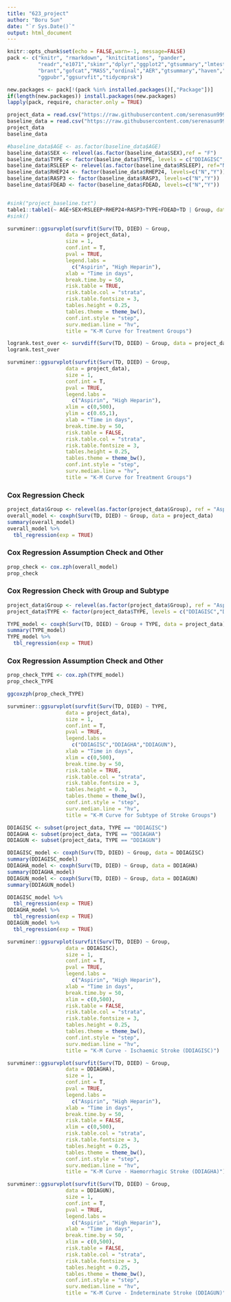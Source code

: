 ```yaml
---
title: "623_project"
author: "Boru Sun"
date: "`r Sys.Date()`"
output: html_document
---
```


```r
knitr::opts_chunk$set(echo = FALSE,warn=-1, message=FALSE)
pack <- c("knitr", "rmarkdown", "knitcitations", "pander",
          "readr","e1071","skimr","dplyr","ggplot2","gtsummary","lmtest","WebPower","tidyverse",
          "brant","gofcat","MASS","ordinal","AER","gtsummary","haven","msme","pscl","themis","survminer",
          "ggpubr","ggsurvfit","tidycmprsk")

new.packages <- pack[!(pack %in% installed.packages()[,"Package"])]
if(length(new.packages)) install.packages(new.packages)
lapply(pack, require, character.only = TRUE)
```

```r
project_data = read.csv("https://raw.githubusercontent.com/serenasun999/602_601Projects/data/project_data_filtered_corrected.csv")
baseline_data = read.csv("https://raw.githubusercontent.com/serenasun999/602_601Projects/data/project_data_baseline_corrected.csv")
project_data
baseline_data
```
```r
#baseline_data$AGE <- as.factor(baseline_data$AGE)
baseline_data$SEX <- relevel(as.factor(baseline_data$SEX),ref = "F")
baseline_data$TYPE <- factor(baseline_data$TYPE, levels = c("DDIAGISC","DDIAGHA","DDIAGUN","DNOSTRK"))
baseline_data$RSLEEP <- relevel(as.factor(baseline_data$RSLEEP), ref="N")
baseline_data$RHEP24 <- factor(baseline_data$RHEP24, levels=c("N","Y"))
baseline_data$RASP3 <- factor(baseline_data$RASP3, levels=c("N","Y"))
baseline_data$FDEAD <- factor(baseline_data$FDEAD, levels=c("N","Y"))


#sink("project_baseline.txt")
table1::table1(~ AGE+SEX+RSLEEP+RHEP24+RASP3+TYPE+FDEAD+TD | Group, data = baseline_data)
#sink()
```

```r
survminer::ggsurvplot(survfit(Surv(TD, DIED) ~ Group, 
                   data = project_data), 
                   size = 1,
                   conf.int = T,
                   pval = TRUE,
                   legend.labs = 
                     c("Aspirin", "High Heparin"),
                   xlab = "Time in days",
                   break.time.by = 50, 
                   risk.table = TRUE,
                   risk.table.col = "strata",
                   risk.table.fontsize = 3, 
                   tables.height = 0.25,
                   tables.theme = theme_bw(),
                   conf.int.style = "step",
                   surv.median.line = "hv",
                   title = "K-M Curve for Treatment Groups")
```
```r
logrank.test_over <- survdiff(Surv(TD, DIED) ~ Group, data = project_data)
logrank.test_over
```

```r
survminer::ggsurvplot(survfit(Surv(TD, DIED) ~ Group, 
                   data = project_data), 
                   size = 1,
                   conf.int = T,
                   pval = TRUE,
                   legend.labs = 
                     c("Aspirin", "High Heparin"),
                   xlim = c(0,500),
                   ylim = c(0.65,1),
                   xlab = "Time in days",
                   break.time.by = 50, 
                   risk.table = FALSE,
                   risk.table.col = "strata",
                   risk.table.fontsize = 3, 
                   tables.height = 0.25,
                   tables.theme = theme_bw(),
                   conf.int.style = "step",
                   surv.median.line = "hv",
                   title = "K-M Curve for Treatment Groups")
```
### Cox Regression Check
```r
project_data$Group <- relevel(as.factor(project_data$Group), ref = "Aspirin")
overall_model <- coxph(Surv(TD, DIED) ~ Group, data = project_data)
summary(overall_model)
overall_model %>% 
  tbl_regression(exp = TRUE)
```
### Cox Regression Assumption Check and Other
```R
prop_check <- cox.zph(overall_model)
prop_check
```
### Cox Regression Check with Group and Subtype
```r
project_data$Group <- relevel(as.factor(project_data$Group), ref = "Aspirin")
project_data$TYPE <- factor(project_data$TYPE, levels = c("DDIAGISC","DDIAGHA","DDIAGUN"))

TYPE_model <- coxph(Surv(TD, DIED) ~ Group + TYPE, data = project_data)
summary(TYPE_model)
TYPE_model %>% 
  tbl_regression(exp = TRUE)
```
### Cox Regression Assumption Check and Other
```R
prop_check_TYPE <- cox.zph(TYPE_model)
prop_check_TYPE
```
```r
ggcoxzph(prop_check_TYPE)
```
```r
survminer::ggsurvplot(survfit(Surv(TD, DIED) ~ TYPE, 
                   data = project_data), 
                   size = 1,
                   conf.int = T,
                   pval = TRUE,
                   legend.labs = 
                     c("DDIAGISC","DDIAGHA","DDIAGUN"),
                   xlab = "Time in days",
                   xlim = c(0,500),
                   break.time.by = 50, 
                   risk.table = TRUE,
                   risk.table.col = "strata",
                   risk.table.fontsize = 3, 
                   tables.height = 0.3,
                   tables.theme = theme_bw(),
                   conf.int.style = "step",
                   surv.median.line = "hv",
                   title = "K-M Curve for Subtype of Stroke Groups")
```
```r
DDIAGISC <- subset(project_data, TYPE == "DDIAGISC")
DDIAGHA <- subset(project_data, TYPE == "DDIAGHA")
DDIAGUN <- subset(project_data, TYPE == "DDIAGUN")
```
```r
DDIAGISC_model <- coxph(Surv(TD, DIED) ~ Group, data = DDIAGISC)
summary(DDIAGISC_model)
DDIAGHA_model <- coxph(Surv(TD, DIED) ~ Group, data = DDIAGHA)
summary(DDIAGHA_model)
DDIAGUN_model <- coxph(Surv(TD, DIED) ~ Group, data = DDIAGUN)
summary(DDIAGUN_model)
```
```r
DDIAGISC_model %>% 
  tbl_regression(exp = TRUE)
DDIAGHA_model %>% 
  tbl_regression(exp = TRUE)
DDIAGUN_model %>% 
  tbl_regression(exp = TRUE)

```
```r
survminer::ggsurvplot(survfit(Surv(TD, DIED) ~ Group, 
                   data = DDIAGISC), 
                   size = 1,
                   conf.int = T,
                   pval = TRUE,
                   legend.labs = 
                     c("Aspirin", "High Heparin"),
                   xlab = "Time in days",
                   break.time.by = 50, 
                   xlim = c(0,500),
                   risk.table = FALSE,
                   risk.table.col = "strata",
                   risk.table.fontsize = 3, 
                   tables.height = 0.25,
                   tables.theme = theme_bw(),
                   conf.int.style = "step",
                   surv.median.line = "hv",
                   title = "K-M Curve - Ischaemic Stroke (DDIAGISC)")
```
```r
survminer::ggsurvplot(survfit(Surv(TD, DIED) ~ Group, 
                   data = DDIAGHA), 
                   size = 1,
                   conf.int = T,
                   pval = TRUE,
                   legend.labs = 
                     c("Aspirin", "High Heparin"),
                   xlab = "Time in days",
                   break.time.by = 50, 
                   risk.table = FALSE,
                   xlim = c(0,500),
                   risk.table.col = "strata",
                   risk.table.fontsize = 3, 
                   tables.height = 0.25,
                   tables.theme = theme_bw(),
                   conf.int.style = "step",
                   surv.median.line = "hv",
                   title = "K-M Curve - Haemorrhagic Stroke (DDIAGHA)")
```
```r
survminer::ggsurvplot(survfit(Surv(TD, DIED) ~ Group, 
                   data = DDIAGUN), 
                   size = 1,
                   conf.int = T,
                   pval = TRUE,
                   legend.labs = 
                     c("Aspirin", "High Heparin"),
                   xlab = "Time in days",
                   break.time.by = 50, 
                   xlim = c(0,500),
                   risk.table = FALSE,
                   risk.table.col = "strata",
                   risk.table.fontsize = 3, 
                   tables.height = 0.25,
                   tables.theme = theme_bw(),
                   conf.int.style = "step",
                   surv.median.line = "hv",
                   title = "K-M Curve - Indeterminate Stroke (DDIAGUN)")
```
